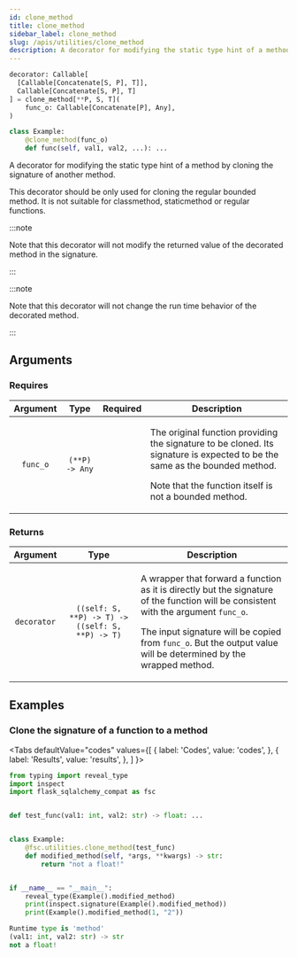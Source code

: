 ```yaml
---
id: clone_method
title: clone_method
sidebar_label: clone_method
slug: /apis/utilities/clone_method
description: A decorator for modifying the static type hint of a method by cloning the signature of another method.
---
```





<APITopBar
  type="func"
  isPrivate={true}
  isDecorator={true}
  source="utilities.clone_method"
/>

```python
decorator: Callable[
  [Callable[Concatenate[S, P], T]],
  Callable[Concatenate[S, P], T]
] = clone_method[**P, S, T](
    func_o: Callable[Concatenate[P], Any],
)

class Example:
    @clone_method(func_o)
    def func(self, val1, val2, ...): ...
```

A decorator for modifying the static type hint of a method by cloning the
signature of another method.

This decorator should be only used for cloning the regular bounded method. It is
not suitable for classmethod, staticmethod or regular functions.

:::note

Note that this decorator will not modify the returned value of the decorated method
in the signature.

:::

:::note

Note that this decorator will not change the run time behavior of the decorated
method.

:::

## Arguments

### Requires

| Argument |      Type      |             Required              | <center>Description</center>                                                                                                                                                                    |
| :------: | :------------: | :-------------------------------: | ----------------------------------------------------------------------------------------------------------------------------------------------------------------------------------------------- |
| `func_o` | `(**P) -> Any` | <InlineIcon icon={vsiCheckIcon}/> | <p>The original function providing the signature to be cloned. Its signature is expected to be the same as the bounded method.</p><p>Note that the function itself is not a bounded method.</p> |

### Returns

|  Argument   |                       Type                       | <center>Description</center>                                                                                                                                                                                                                                       |
| :---------: | :----------------------------------------------: | :----------------------------------------------------------------------------------------------------------------------------------------------------------------------------------------------------------------------------------------------------------------- |
| `decorator` | `((self: S, **P) -> T) -> ((self: S, **P) -> T)` | <p>A wrapper that forward a function as it is directly but the signature of the function will be consistent with the argument `func_o`.</p><p>The input signature will be copied from `func_o`. But the output value will be determined by the wrapped method.</p> |

## Examples

### <IconObjType type="term"/> Clone the signature of a function to a method

<Tabs
  defaultValue="codes"
  values={[
    { label: 'Codes', value: 'codes', },
    { label: 'Results', value: 'results', },
  ]
}>

<TabItem value="codes">

```python title="clone_signature_to_method.py" showLineNumbers
from typing import reveal_type
import inspect
import flask_sqlalchemy_compat as fsc


def test_func(val1: int, val2: str) -> float: ...


class Example:
    @fsc.utilities.clone_method(test_func)
    def modified_method(self, *args, **kwargs) -> str:
        return "not a float!"


if __name__ == "__main__":
    reveal_type(Example().modified_method)
    print(inspect.signature(Example().modified_method))
    print(Example().modified_method(1, "2"))
```

</TabItem>

<TabItem value="results">

```python
Runtime type is 'method'
(val1: int, val2: str) -> str
not a float!
```

</TabItem>

</Tabs>
